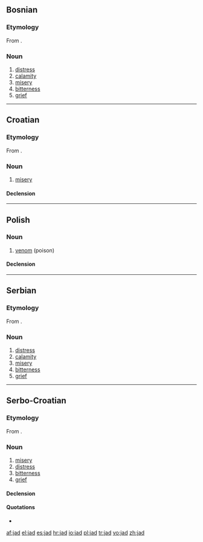 ==Bosnian==

===Etymology===
From {{proto|Slavic|jědъ|lang=bs}}.

===Noun===
{{bs-noun|g=m|jadi}}

# [[distress]]
# [[calamity]]
# [[misery]]
# [[bitterness]]
# [[grief]]

----

==Croatian==

===Etymology===
From {{proto|Slavic|jědъ|lang=hr}}.

===Noun===
{{hr-noun|g=m|jadi}}

# [[misery]]

====Declension====
{{hr-decl-dan}}

----

==Polish==
{{wikipedia|lang=pl}}

===Noun===
{{infl|pl|noun|g=m}}

# [[venom]] (poison)

====Declension====
{{pl-decl-noun
|jad|jady
|jadu|jadów
|jadowi|jadom
|jad|jady
|jadem|jadami
|jadzie|jadach
|jadzie|jady
}}

----

==Serbian==

===Etymology===
From {{proto|Slavic|jědъ|lang=sr}}.

===Noun===
{{sr-noun|g=m|pl=jadi|cyr=јад}}

# [[distress]]
# [[calamity]]
# [[misery]]
# [[bitterness]]
# [[grief]]

----

==Serbo-Croatian==

===Etymology===
From {{proto|Slavic|jědъ|lang=sh}}.

===Noun===
{{sh-noun|g=m|head=jȁd|r|јад|ја̏д}}

# [[misery]]
# [[distress]]
# [[bitterness]]
# [[grief]]

====Declension====
{{sh-decl-noun
|jad|jadi
|jada|jada
|jadu|jadima
|jad|jade
|jade|jadi
|jadu|jadima
|jadom|jadima
}}

====Quotations====
* {{seeCites|јад|lang=sh}}

[[af:jad]]
[[el:jad]]
[[es:jad]]
[[hr:jad]]
[[io:jad]]
[[pl:jad]]
[[tr:jad]]
[[vo:jad]]
[[zh:jad]]